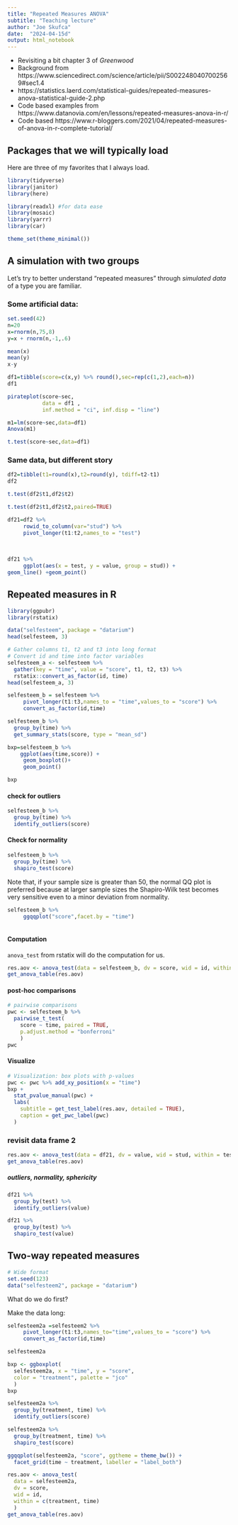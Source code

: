 ```yaml
---
title: "Repeated Measures ANOVA"
subtitle: "Teaching lecture"
author: "Joe Skufca"
date:  "2024-04-15d"
output: html_notebook
---
```


* Revisiting a bit chapter 3 of *Greenwood*
* Background from https://www.sciencedirect.com/science/article/pii/S0022480407002569#sec1.4
* https://statistics.laerd.com/statistical-guides/repeated-measures-anova-statistical-guide-2.php
* Code based examples from https://www.datanovia.com/en/lessons/repeated-measures-anova-in-r/
* Code based https://www.r-bloggers.com/2021/04/repeated-measures-of-anova-in-r-complete-tutorial/


## Packages that we will typically load


Here are three of my favorites that I always load.

```r
library(tidyverse)
library(janitor)
library(here)

library(readxl) #for data ease
library(mosaic)
library(yarrr)
library(car)

theme_set(theme_minimal())
```



## A simulation with two groups

Let's try to better understand "repeated measures" through *simulated data* of
a type you are familiar.


### Some artificial data:

```r
set.seed(42)
n=20
x=rnorm(n,75,8)
y=x + rnorm(n,-1,.6)

mean(x)
mean(y)
x-y

```

```r
df1=tibble(score=c(x,y) %>% round(),sec=rep(c(1,2),each=n))
df1
```

```r
pirateplot(score~sec, 
           data = df1 , 
           inf.method = "ci", inf.disp = "line")

```
```r
m1=lm(score~sec,data=df1)
Anova(m1)
```

```r
t.test(score~sec,data=df1)
```

### Same data, but different story

```r
df2=tibble(t1=round(x),t2=round(y), tdiff=t2-t1)
df2
```

```r
t.test(df2$t1,df2$t2)
```

```r
t.test(df2$t1,df2$t2,paired=TRUE)
```
```r
df21=df2 %>% 
     rowid_to_column(var="stud") %>%
     pivot_longer(t1:t2,names_to = "test")
     
     
     
df21 %>%     
     ggplot(aes(x = test, y = value, group = stud)) + 
geom_line() +geom_point()


```

## Repeated measures in R

```r
library(ggpubr)
library(rstatix)
```


```r
data("selfesteem", package = "datarium")
head(selfesteem, 3)
```

```r
# Gather columns t1, t2 and t3 into long format
# Convert id and time into factor variables
selfesteem_a <- selfesteem %>%
  gather(key = "time", value = "score", t1, t2, t3) %>%
  rstatix::convert_as_factor(id, time)
head(selfesteem_a, 3)
```

```r
selfesteem_b = selfesteem %>% 
     pivot_longer(t1:t3,names_to = "time",values_to = "score") %>%
     convert_as_factor(id,time)
```


```r
selfesteem_b %>%
  group_by(time) %>%
  get_summary_stats(score, type = "mean_sd")
```

```r
bxp=selfesteem_b %>%
    ggplot(aes(time,score)) +
     geom_boxplot()+
     geom_point()

bxp
```
#### check for outliers

```r
selfesteem_b %>%
  group_by(time) %>%
  identify_outliers(score)
```

#### Check for normality




```r
selfesteem_b %>%
  group_by(time) %>%
  shapiro_test(score)
```

Note that, if your sample size is greater than 50, the normal QQ plot is preferred because at larger sample sizes the Shapiro-Wilk test becomes very sensitive even to a minor deviation from normality.

```r
selfesteem_b %>%
     ggqqplot("score",facet.by = "time")
  
```



#### Computation

`anova_test` from rstatix will do the computation for us.



```r
res.aov <- anova_test(data = selfesteem_b, dv = score, wid = id, within = time)
get_anova_table(res.aov)

```

#### post-hoc comparisons

```r
# pairwise comparisons
pwc <- selfesteem_b %>%
  pairwise_t_test(
    score ~ time, paired = TRUE,
    p.adjust.method = "bonferroni"
    )
pwc
```


#### Visualize

```r
# Visualization: box plots with p-values
pwc <- pwc %>% add_xy_position(x = "time")
bxp + 
  stat_pvalue_manual(pwc) +
  labs(
    subtitle = get_test_label(res.aov, detailed = TRUE),
    caption = get_pwc_label(pwc)
  )
```




### revisit data frame 2

```r
res.aov <- anova_test(data = df21, dv = value, wid = stud, within = test)
get_anova_table(res.aov)
```

##### outliers, normality, sphericity

```r
df21 %>%
  group_by(test) %>%
  identify_outliers(value)

df21 %>%
  group_by(test) %>%
  shapiro_test(value)

```

## Two-way repeated measures

```r
# Wide format
set.seed(123)
data("selfesteem2", package = "datarium")
```




What do we do first?






Make the data long:



```r
selfesteem2a =selfesteem2 %>%
     pivot_longer(t1:t3,names_to="time",values_to = "score") %>%
     convert_as_factor(id,time)

selfesteem2a
```


```r
bxp <- ggboxplot(
  selfesteem2a, x = "time", y = "score",
  color = "treatment", palette = "jco"
  )
bxp
```

```r
selfesteem2a %>%
  group_by(treatment, time) %>%
  identify_outliers(score)
```


```r
selfesteem2a %>%
  group_by(treatment, time) %>%
  shapiro_test(score)
```



```r
ggqqplot(selfesteem2a, "score", ggtheme = theme_bw()) +
  facet_grid(time ~ treatment, labeller = "label_both")
```

```r
res.aov <- anova_test(
  data = selfesteem2a, 
  dv = score, 
  wid = id,
  within = c(treatment, time)
  )
get_anova_table(res.aov)
```

